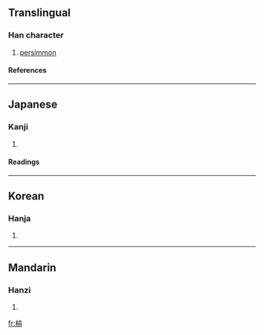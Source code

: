 {{see|柿}}

==Translingual==
===Han character===
{{Han char|rn=75|rad=木|as=05|sn=9|four=|canj=木手中中 (DQLL)}}
# [[persimmon]]
====References====
{{Han ref|kx=0517.190|dkj=14595|dj=0905.110|hdz=21178.050|uh=67BE|ud=26558}}

----
==Japanese==
===Kanji===
{{ja-kanji|grade=|rs=木05}}
# {{defn|Japanese}} 
====Readings====
{{ja-readings|on=[[し]] (shi)|kun=[[かき]] (kaki)}}

----
==Korean==
===Hanja===
{{ko-hanja|hangeul=시|eumhun=|rv=si|mr=si|y=si}}
# {{defn|Korean}}

----
==Mandarin==
===Hanzi===
{{cmn-hanzi|pin=[[shì]] ([[shi4]])|wg=shih<sup>4</sup>}}
# {{defn|Mandarin}}

[[fr:枾]]